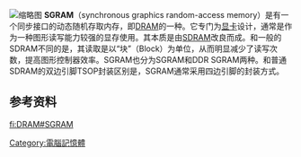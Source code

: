 {{Unreferenced|time=2017-02-12T17:35:59+00:00}}
[[File:Elsa_Victory_Erazor-AGP-4_-_IBM038329NQ6A-7R5-5470.jpg|缩略图]]
'''SGRAM'''（synchronous graphics random-access memory）是有一个同步接口的动态随机存取内存，即[[DRAM|DRAM]]的一种。它专门为[[显卡|显卡]]设计，通常是作为一种图形读写能力较强的显存使用。其本质是由[[SDRAM|SDRAM]]改良而成。和一般的SDRAM不同的是，其读取是以“块”（Block）为单位，从而明显减少了读写次数，提高图形控制器效率。SGRAM也分为SGRAM和DDR SGRAM两种。和普通SDRAM的双边引脚TSOP封装区别是，SGRAM通常采用四边引脚的封装方式。

== 参考资料 ==
{{reflist}}

{{DRAM}}

[[Category:電腦記憶體|Category:電腦記憶體]]

[[fi:DRAM#SGRAM|fi:DRAM#SGRAM]]